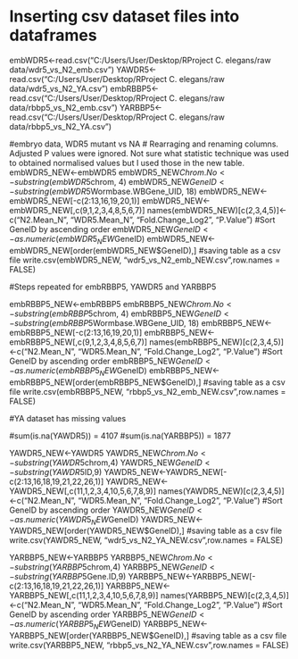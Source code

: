 # Inserting csv dataset files into dataframes
embWDR5<-read.csv("C:/Users/User/Desktop/RProject C. elegans/raw data/wdr5_vs_N2_emb.csv")
YAWDR5<-read.csv("C:/Users/User/Desktop/RProject C. elegans/raw data/wdr5_vs_N2_YA.csv")
embRBBP5<-read.csv("C:/Users/User/Desktop/RProject C. elegans/raw data/rbbp5_vs_N2_emb.csv")
YARBBP5<-read.csv("C:/Users/User/Desktop/RProject C. elegans/raw data/rbbp5_vs_N2_YA.csv")

#embryo data, WDR5 mutant vs NA
# Rearraging and renaming columns. Adjusted P values were ignored. Not sure what statistic technique was used to obtained normalised values but I used those in the new table.
embWDR5_NEW<-embWDR5
embWDR5_NEW$Chrom.No<-substring(embWDR5$chrom, 4)
embWDR5_NEW$GeneID<-substring(embWDR5$Wormbase.WBGene_UID, 18)
embWDR5_NEW<-embWDR5_NEW[-c(2:13,16,19,20,1)]
embWDR5_NEW<-embWDR5_NEW[,c(9,1,2,3,4,8,5,6,7)]
names(embWDR5_NEW)[c(2,3,4,5)]<-c("N2.Mean_N", "WDR5.Mean_N", "Fold.Change_Log2", "P.Value")
#Sort GeneID by ascending order
embWDR5_NEW$GeneID<-as.numeric(embWDR5_NEW$GeneID)
embWDR5_NEW<-embWDR5_NEW[order(embWDR5_NEW$GeneID),]
#saving table as a csv file
write.csv(embWDR5_NEW, "wdr5_vs_N2_emb_NEW.csv",row.names = FALSE)

#Steps repeated for embRBBP5, YAWDR5 and YARBBP5

embRBBP5_NEW<-embRBBP5
embRBBP5_NEW$Chrom.No<-substring(embRBBP5$chrom, 4)
embRBBP5_NEW$GeneID<-substring(embRBBP5$Wormbase.WBGene_UID, 18)
embRBBP5_NEW<-embRBBP5_NEW[-c(2:13,16,19,20,1)]
embRBBP5_NEW<-embRBBP5_NEW[,c(9,1,2,3,4,8,5,6,7)]
names(embRBBP5_NEW)[c(2,3,4,5)]<-c("N2.Mean_N", "WDR5.Mean_N", "Fold.Change_Log2", "P.Value")
#Sort GeneID by ascending order
embRBBP5_NEW$GeneID<-as.numeric(embRBBP5_NEW$GeneID)
embRBBP5_NEW<-embRBBP5_NEW[order(embRBBP5_NEW$GeneID),]
#saving table as a csv file
write.csv(embRBBP5_NEW, "rbbp5_vs_N2_emb_NEW.csv",row.names = FALSE)

#YA dataset has missing values

#sum(is.na(YAWDR5)) = 4107
#sum(is.na(YARBBP5)) = 1877

YAWDR5_NEW<-YAWDR5
YAWDR5_NEW$Chrom.No<-substring(YAWDR5$chrom,4)
YAWDR5_NEW$GeneID<-substring(YAWDR5$ID,9)
YAWDR5_NEW<-YAWDR5_NEW[-c(2:13,16,18,19,21,22,26,1)]
YAWDR5_NEW<-YAWDR5_NEW[,c(11,1,2,3,4,10,5,6,7,8,9)]
names(YAWDR5_NEW)[c(2,3,4,5)]<-c("N2.Mean_N", "WDR5.Mean_N", "Fold.Change_Log2", "P.Value")
#Sort GeneID by ascending order
YAWDR5_NEW$GeneID<-as.numeric(YAWDR5_NEW$GeneID)
YAWDR5_NEW<-YAWDR5_NEW[order(YAWDR5_NEW$GeneID),]
#saving table as a csv file
write.csv(YAWDR5_NEW, "wdr5_vs_N2_YA_NEW.csv",row.names = FALSE)

YARBBP5_NEW<-YARBBP5
YARBBP5_NEW$Chrom.No<-substring(YARBBP5$chrom,4)
YARBBP5_NEW$GeneID<-substring(YARBBP5$Gene.ID,9)
YARBBP5_NEW<-YARBBP5_NEW[-c(2:13,16,18,19,21,22,26,1)]
YARBBP5_NEW<-YARBBP5_NEW[,c(11,1,2,3,4,10,5,6,7,8,9)]
names(YARBBP5_NEW)[c(2,3,4,5)]<-c("N2.Mean_N", "WDR5.Mean_N", "Fold.Change_Log2", "P.Value")
#Sort GeneID by ascending order
YARBBP5_NEW$GeneID<-as.numeric(YARBBP5_NEW$GeneID)
YARBBP5_NEW<-YARBBP5_NEW[order(YARBBP5_NEW$GeneID),]
#saving table as a csv file
write.csv(YARBBP5_NEW, "rbbp5_vs_N2_YA_NEW.csv",row.names = FALSE)